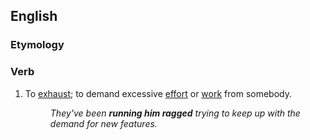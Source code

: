 ==English==

===Etymology===
{{rfe|lang=en}}

===Verb===
{{head|en|verb|head=[[run]] someone [[ragged]]}}

# {{label|en|idiomatic}} To [[exhaust]]; to demand excessive [[effort]] or [[work]] from somebody.
#: ''They've been '''running him ragged''' trying to keep up with the demand for new features.''